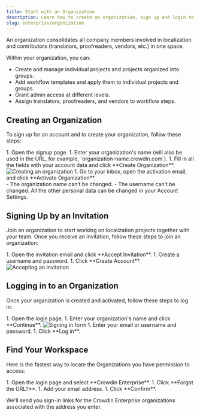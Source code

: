 ```yaml
---
title: Start with an Organization
description: Learn how to create an organization, sign up and login to the workspace
slug: enterprise/organization
---
```



An organization consolidates all company members involved in localization and contributors (translators, proofreaders, vendors, etc.) in one space.

Within your organization, you can:

* Create and manage individual projects and projects organized into groups.
* Add workflow templates and apply them to individual projects and groups.
* Grant admin access at different levels.
* Assign translators, proofreaders, and vendors to workflow steps.

## Creating an Organization

To sign up for an account and to create your organization, follow these steps:

<Steps>
  1. Open the signup page.
  1. Enter your organization's name (will also be used in the URL, for example, `organization-name.crowdin.com`).
  1. Fill in all the fields with your account data and click **Create Organization**. <Image src={createWorkspace} alt="Creating an organization" class="width-lg" />
  1. Go to your inbox, open the activation email, and click **Activate Organization**.
</Steps>

<Aside type="caution">
  - The organization name can’t be changed.
  - The username can’t be changed. All the other personal data can be changed in your Account Settings.
</Aside>

## Signing Up by an Invitation

Join an organization to start working on localization projects together with your team.
Once you receive an invitation, follow these steps to join an organization:

<Steps>
  1. Open the invitation email and click **Accept Invitation**.
  1. Create a username and password.
  1. Click **Create Account**. <Image src={acceptInvitation} alt="Accepting an invitation" class="width-lg" />
</Steps>

## Logging in to an Organization

Once your organization is created and activated, follow these steps to log in:

<Steps>
  1. Open the login page.
  1. Enter your organization's name and click **Continue**. <Image src={logIn} alt="Signing in form" class="width-lg" />
  1. Enter your email or username and password.
  1. Click **Log in**.
</Steps>

## Find Your Workspace

Here is the fastest way to locate the Organizations you have permission to access:

<Steps>
  1. Open the login page and select **Crowdin Enterprise**.
  1. Click **Forgot the URL?**.
  1. Add your email address.
  1. Click **Confirm**.
</Steps>

We'll send you sign-in links for the Crowdin Enterprise organizations associated with the address you enter.
